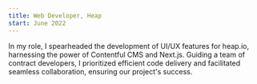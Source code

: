 ```yaml
---
title: Web Developer, Heap
start: June 2022
---
```


In my role, I spearheaded the development of UI/UX features for heap.io, harnessing the power of Contentful CMS and Next.js. Guiding a team of contract developers, I prioritized efficient code delivery and facilitated seamless collaboration, ensuring our project's success.
